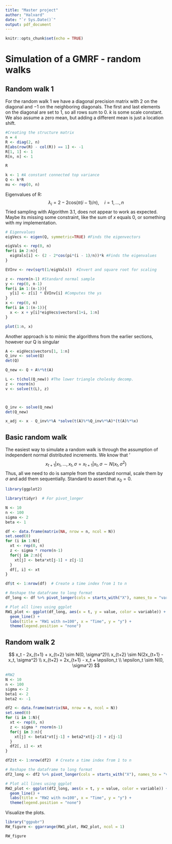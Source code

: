 ```yaml
---
title: "Master project"
author: "Halvard"
date: "`r Sys.Date()`"
output: pdf_document
---
```


```r
knitr::opts_chunk$set(echo = TRUE)
```

# Simulation of a GMRF - random walks


## Random walk 1
For the random walk 1 we have a diagonal precision matrix with $2$ on the diagonal and $-1$ on the neighboring diagonals. The first and last elements on the diagonal are set to $1$, so all rows sum to $0$. $k$ is some scale constant. We also assume a zero mean, but adding a different mean is just a location shift.

```r
#Creating the structure matrix
n = 4
R <- diag(2, n)
R[abs(row(R) - col(R)) == 1] <- -1
R[1, 1] <- 1
R[n, n] <- 1

R

k <- 1 #A constant connected top variance
Q <- k*R
mu <- rep(0, n)
```

Eigenvalues of R:
$$
\lambda_i = 2 - 2\text{cos}(\pi (i-1)/n), \quad i = 1, ..., n
$$
Tried sampling with Algorithm 3.1, does not appear to work as expected. Maybe its missing some constraint, like the sum of $x$ equals $0$, or something with my implementation.
```r
# Eigenvalues
eigVecs <- eigen(Q, symmetric=TRUE) #Finds the eigenvectors

eigVals <- rep(0, n)
for(i in 2:n){
  eigVals[i] <- (2 - 2*cos(pi*(i - 1)/n))*k #Finds the eigenvalues
}

EVInv <- rev(sqrt(1/eigVals))  #Invert and square root for scaling

z <- rnorm(n-1) #Standard normal sample
y <- rep(0, n-1)
for(i in 1:(n-1)){
  y[i] <- z[i] * EVInv[i] #Computes the ys
}
x <- rep(0, n)
for(i in 1:(n-1)){
  x <- x + y[i]*eigVecs$vectors[1+i, 1:n] 
}


```

```r
plot(1:n, x)
```

Another approach is to mimic the algorithms from the earlier sections, however our Q is singular
```r
A <- eigVecs$vectors[1, 1:n]
Q_inv <- solve(Q)
det(Q)

Q_new <- Q + A%*%t(A)

L <- t(chol(Q_new)) #The lower triangle cholesky decomp.
z <- rnorm(n)
v <- solve(t(L), z)



Q_inv <- solve(Q_new)
det(Q_new)

x_adj <- x - Q_inv%*%A *solve(t(A)%*%Q_inv%*%A)*(t(A)%*%x)
```





## Basic random walk
The easiest way to simulate a random walk is through the assumption of independent normal distributed increments. We know that '
$$
x_{t+1} | x_1, ..., x_t, \sigma = x_{t+1}|x_t, \sigma \sim N(x_t, \sigma^2)
$$
Thus, all we need to do is sample from the standard normal, scale them by $\sigma$ and add them sequentially. Standard to assert that $x_0 = 0$.


```r
library(ggplot2)
```

```r
library(tidyr)  # For pivot_longer

N <- 10
n <- 100
sigma <- 2
beta <- 1

df <- data.frame(matrix(NA, nrow = n, ncol = N))
set.seed(0)
for (i in 1:N){
  xt <- rep(0, n)
  z <- sigma * rnorm(n-1)
  for(j in 2:n){
    xt[j] <- beta*xt[j-1] + z[j-1]
  }
  df[, i] <- xt
}

df$t <- 1:nrow(df)  # Create a time index from 1 to n

# Reshape the dataframe to long format
df_long <- df %>% pivot_longer(cols = starts_with("X"), names_to = "variable", values_to = "value")

# Plot all lines using ggplot
RW1_plot <- ggplot(df_long, aes(x = t, y = value, color = variable)) +
  geom_line() +
  labs(title = "RW1 with n=100", x = "Time", y = "y") +
  theme(legend.position = "none")

```


## Random walk 2


$$
x_t - 2x_{t+1} + x_{t+2} \sim N(0, \sigma^2)\\
x_{t+2} \sim N(2x_{t+1} - x_t, \sigma^2) \\
x_{t+2} = 2x_{t+1} - x_t + \epsilon_t \\
\epsilon_t \sim N(0, \sigma^2)
$$

```r
#RW2
N <- 10
n <- 100
sigma <- 2
beta1 <- 2
beta2 <- -1

df2 <- data.frame(matrix(NA, nrow = n, ncol = N))
set.seed(0)
for (i in 1:N){
  xt <- rep(0, n)
  z <- sigma * rnorm(n-1)
  for(j in 3:n){
    xt[j] <- beta1*xt[j-1] + beta2*xt[j-2] + z[j-1]
  }
  df2[, i] <- xt
}

df2$t <- 1:nrow(df2)  # Create a time index from 1 to n

# Reshape the dataframe to long format
df2_long <- df2 %>% pivot_longer(cols = starts_with("X"), names_to = "variable", values_to = "value")

# Plot all lines using ggplot
RW2_plot <- ggplot(df2_long, aes(x = t, y = value, color = variable)) +
  geom_line() +
  labs(title = "RW2 with n=100", x = "Time", y = "y") +
  theme(legend.position = "none")


```


Visualize the plots.
```r
library("ggpubr")
RW_figure <- ggarrange(RW1_plot, RW2_plot, ncol = 1)

RW_figure
```



